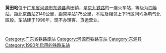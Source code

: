 {{Infobox China railway station 
 |车站名称=黄田站
 |车站位置=[[广东省|广东省]][[河源市|河源市]][[东源县|东源县]]黄田镇
 |归属=[[广州铁路集团|广州铁路集团]] 
 |线路=[[京九铁路|京九铁路]] 
 |车站等级=[[四等站_(中国)|四等站]] 
 }} 
'''黄田站'''位于[[广东省|广东省]][[河源市|河源市]][[东源县|东源县]]黄田镇，是[[京九铁路|京九铁路]]的一座火车站，等级为[[四等站_(中国)|四等站]]，距[[北京西站|北京西站]]2140公里，距[[常平站|常平站]]175公里，本站及相邻上下行区间均為[[电气化|电气化]]區段。车站建于1996年，现不办理客、货运营业。

{{Start rail box|[[中国铁路|中国铁路]]}} 
{{s-inop|[[蓝口站|蓝口]]}} 
{{s-line|[[京九铁路|京九铁路]]}} 
{{s-inop|[[义合站|义合]]}} 
{{End box}} 
 
 {{京九铁路}} 
[[Category:广东省铁路废站|Category:广东省铁路废站]]
[[Category:河源市铁路车站|Category:河源市铁路车站]]
[[Category:东源县|Category:东源县]]
[[Category:1990年启用的铁路车站|Category:1990年启用的铁路车站]]